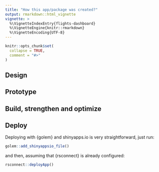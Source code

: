 ```yaml
---
title: "How this app/package was created?"
output: rmarkdown::html_vignette
vignette: >
  %\VignetteIndexEntry{flights-dashboard}
  %\VignetteEngine{knitr::rmarkdown}
  %\VignetteEncoding{UTF-8}
---
```


```r
knitr::opts_chunk$set(
  collapse = TRUE,
  comment = "#>"
)
```

## Design

## Prototype

## Build, strengthen and optimize

## Deploy

Deploying with {golem} and shinyapps.io is very straightforward, just run:

```r
golem::add_shinyappsio_file()
```

and then, assuming that {rsconnect} is already configured: 

```r
rsconnect::deployApp()
```
